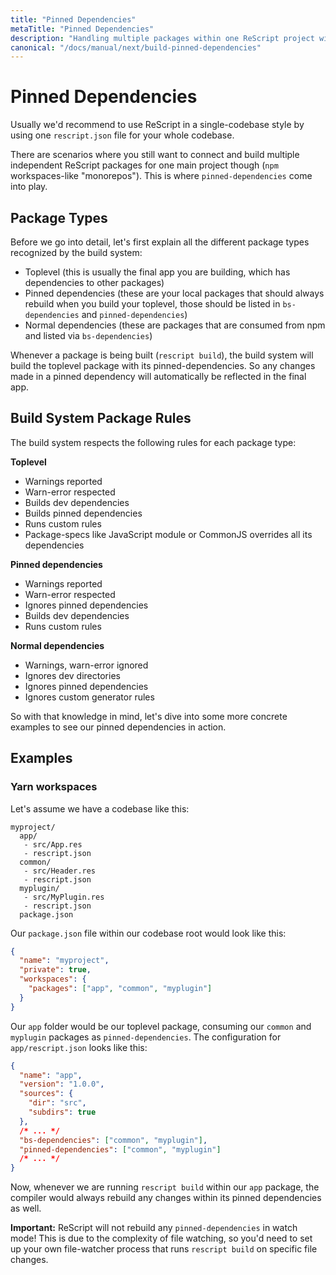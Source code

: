 ```yaml
---
title: "Pinned Dependencies"
metaTitle: "Pinned Dependencies"
description: "Handling multiple packages within one ReScript project with pinned dependencies"
canonical: "/docs/manual/next/build-pinned-dependencies"
---
```


# Pinned Dependencies

Usually we'd recommend to use ReScript in a single-codebase style by using one `rescript.json` file for your whole codebase.

There are scenarios where you still want to connect and build multiple independent ReScript packages for one main project though (`npm` workspaces-like "monorepos"). This is where `pinned-dependencies` come into play.

## Package Types

Before we go into detail, let's first explain all the different package types recognized by the build system:

- Toplevel (this is usually the final app you are building, which has dependencies to other packages)
- Pinned dependencies (these are your local packages that should always rebuild when you build your toplevel, those should be listed in `bs-dependencies` and `pinned-dependencies`)
- Normal dependencies (these are packages that are consumed from npm and listed via `bs-dependencies`)

Whenever a package is being built (`rescript build`), the build system will build the toplevel package with its pinned-dependencies. So any changes made in a pinned dependency will automatically be reflected in the final app.

## Build System Package Rules

The build system respects the following rules for each package type:

**Toplevel**

- Warnings reported
- Warn-error respected
- Builds dev dependencies
- Builds pinned dependencies
- Runs custom rules
- Package-specs like JavaScript module or CommonJS overrides all its dependencies

**Pinned dependencies**

- Warnings reported
- Warn-error respected
- Ignores pinned dependencies
- Builds dev dependencies
- Runs custom rules

**Normal dependencies**

- Warnings, warn-error ignored
- Ignores dev directories
- Ignores pinned dependencies
- Ignores custom generator rules

So with that knowledge in mind, let's dive into some more concrete examples to see our pinned dependencies in action.

## Examples

### Yarn workspaces

Let's assume we have a codebase like this:

```
myproject/
  app/
   - src/App.res
   - rescript.json
  common/
   - src/Header.res
   - rescript.json
  myplugin/
   - src/MyPlugin.res
   - rescript.json
  package.json
```

Our `package.json` file within our codebase root would look like this:

```json
{
  "name": "myproject",
  "private": true,
  "workspaces": {
    "packages": ["app", "common", "myplugin"]
  }
}
```

Our `app` folder would be our toplevel package, consuming our `common` and `myplugin` packages as `pinned-dependencies`. The configuration for `app/rescript.json` looks like this:

```json
{
  "name": "app",
  "version": "1.0.0",
  "sources": {
    "dir": "src",
    "subdirs": true
  },
  /* ... */
  "bs-dependencies": ["common", "myplugin"],
  "pinned-dependencies": ["common", "myplugin"]
  /* ... */
}
```

Now, whenever we are running `rescript build` within our `app` package, the compiler would always rebuild any changes within its pinned dependencies as well.

**Important:** ReScript will not rebuild any `pinned-dependencies` in watch mode! This is due to the complexity of file watching, so you'd need to set up your own file-watcher process that runs `rescript build` on specific file changes.

